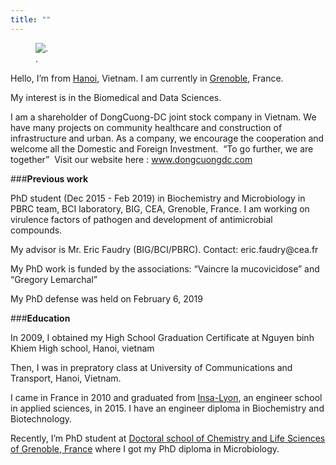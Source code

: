 ```yaml
---
title: ""
---
```

![.](anhjun1.png)

Hello, I'm from [Hanoi](https://vi.wikipedia.org/wiki/H%C3%A0_N%E1%BB%99i), Vietnam. I am currently in [Grenoble](https://fr.wikipedia.org/wiki/Grenoble), France.

My interest is in the Biomedical and Data Sciences.

I am a shareholder of DongCuong-DC joint stock company in Vietnam. We have many projects on community healthcare and construction of infrastructure and urban. As a company, we encourage the cooperation and welcome all the Domestic and Foreign Investment.&nbsp;
"To go further, we are together"&nbsp;
Visit our website here : [www.dongcuongdc.com](https://dongcuongdc.com)

###**Previous work**

PhD student (Dec 2015 - Feb 2019) in Biochemistry and Microbiology in PBRC team, BCI laboratory, BIG, CEA, Grenoble, France. I am working on virulence factors of pathogen and development of antimicrobial compounds.    

My advisor is Mr. Eric Faudry (BIG/BCI/PBRC). Contact: eric.faudry@cea.fr  

My PhD work is funded by the associations: "Vaincre la mucovicidose" and "Gregory Lemarchal"  

My PhD defense was held on February 6, 2019  

###**Education**

In 2009, I obtained my High School Graduation Certificate at Nguyen binh Khiem High school, Hanoi, vietnam 

Then, I was in prepratory class at University of Communications and Transport, Hanoi, Vietnam.

I came in France in 2010 and graduated from [Insa-Lyon](https://www.insa-lyon.fr/), an engineer school in applied sciences, in 2015. I have an engineer diploma in Biochemistry and Biotechnology.  

Recently, I'm PhD student at [Doctoral school of Chemistry and Life Sciences of Grenoble, France](https://edcsv.univ-grenoble-alpes.fr/) where I got my PhD diploma in Microbiology. 

